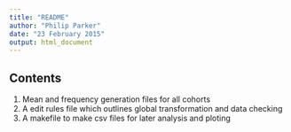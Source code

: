 ```yaml
---
title: "README"
author: "Philip Parker"
date: "23 February 2015"
output: html_document
---
```


Contents
------------------
1. Mean and frequency generation files for all cohorts
2. A edit rules file which outlines global transformation and data checking
3. A makefile to make csv files for later analysis and ploting